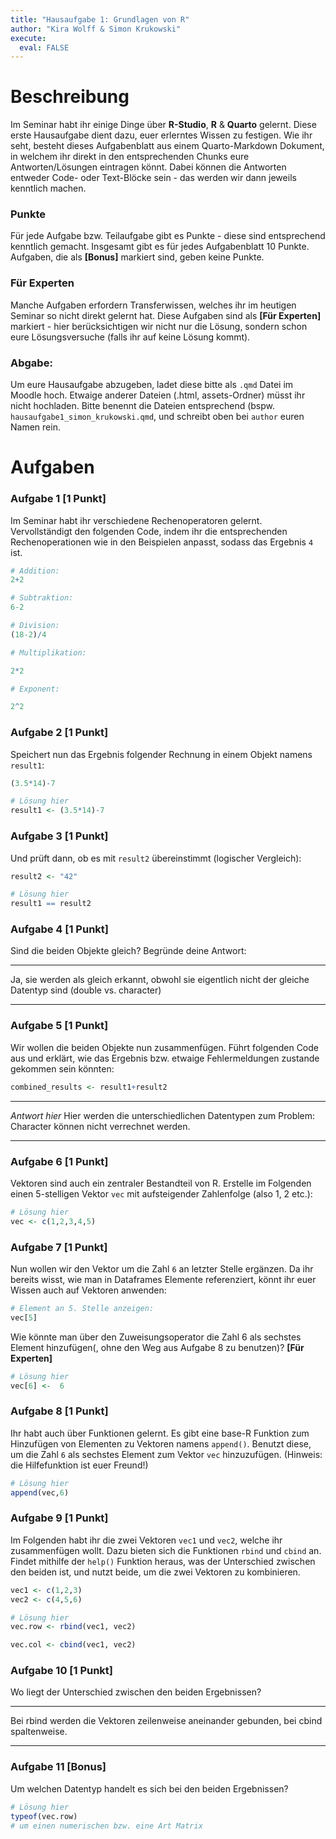 ```yaml
---
title: "Hausaufgabe 1: Grundlagen von R"
author: "Kira Wolff & Simon Krukowski"
execute: 
  eval: FALSE
---
```


# Beschreibung

Im Seminar habt ihr einige Dinge über **R-Studio**, **R** & **Quarto** gelernt. Diese erste Hausaufgabe dient dazu, euer erlerntes Wissen zu festigen. Wie ihr seht, besteht dieses Aufgabenblatt aus einem Quarto-Markdown Dokument, in welchem ihr direkt in den entsprechenden Chunks eure Antworten/Lösungen eintragen könnt. Dabei können die Antworten entweder Code- oder Text-Blöcke sein - das werden wir dann jeweils kenntlich machen.

### Punkte

Für jede Aufgabe bzw. Teilaufgabe gibt es Punkte - diese sind entsprechend kenntlich gemacht. Insgesamt gibt es für jedes Aufgabenblatt 10 Punkte. Aufgaben, die als **\[Bonus\]** markiert sind, geben keine Punkte.

### Für Experten

Manche Aufgaben erfordern Transferwissen, welches ihr im heutigen Seminar so nicht direkt gelernt hat. Diese Aufgaben sind als **\[Für Experten\]** markiert - hier berücksichtigen wir nicht nur die Lösung, sondern schon eure Lösungsversuche (falls ihr auf keine Lösung kommt).

### Abgabe:

Um eure Hausaufgabe abzugeben, ladet diese bitte als `.qmd` Datei im Moodle hoch. Etwaige anderer Dateien (.html, assets-Ordner) müsst ihr nicht hochladen. Bitte benennt die Dateien entsprechend (bspw. `hausaufgabe1_simon_krukowski.qmd`, und schreibt oben bei `author` euren Namen rein.

# Aufgaben

### Aufgabe 1 \[1 Punkt\]

Im Seminar habt ihr verschiedene Rechenoperatoren gelernt. Vervollständigt den folgenden Code, indem ihr die entsprechenden Rechenoperationen wie in den Beispielen anpasst, sodass das Ergebnis `4` ist.

```r
# Addition:
2+2

# Subtraktion:
6-2

# Division:
(18-2)/4

# Multiplikation:

2*2

# Exponent:

2^2
```

### Aufgabe 2 \[1 Punkt\]

Speichert nun das Ergebnis folgender Rechnung in einem Objekt namens `result1`:

```r
(3.5*14)-7

# Lösung hier
result1 <- (3.5*14)-7
```

### Aufgabe 3 \[1 Punkt\]

Und prüft dann, ob es mit `result2` übereinstimmt (logischer Vergleich):

```r
result2 <- "42"

# Lösung hier
result1 == result2
```

### Aufgabe 4 \[1 Punkt\]

Sind die beiden Objekte gleich? Begründe deine Antwort:

------------------------------------------------------------------------

Ja, sie werden als gleich erkannt, obwohl sie eigentlich nicht der gleiche Datentyp sind (double vs. character)

------------------------------------------------------------------------

### Aufgabe 5 \[1 Punkt\]

Wir wollen die beiden Objekte nun zusammenfügen. Führt folgenden Code aus und erklärt, wie das Ergebnis bzw. etwaige Fehlermeldungen zustande gekommen sein könnten:

```r
combined_results <- result1+result2
```

------------------------------------------------------------------------

*Antwort hier*
Hier werden die unterschiedlichen Datentypen zum Problem: Character können nicht verrechnet werden.

------------------------------------------------------------------------

### Aufgabe 6 \[1 Punkt\]

Vektoren sind auch ein zentraler Bestandteil von R. Erstelle im Folgenden einen 5-stelligen Vektor `vec` mit aufsteigender Zahlenfolge (also 1, 2 etc.):

```r
# Lösung hier
vec <- c(1,2,3,4,5)
```

### Aufgabe 7 \[1 Punkt\]

Nun wollen wir den Vektor um die Zahl `6` an letzter Stelle ergänzen. Da ihr bereits wisst, wie man in Dataframes Elemente referenziert, könnt ihr euer Wissen auch auf Vektoren anwenden:

```r
# Element an 5. Stelle anzeigen:
vec[5]
```

Wie könnte man über den Zuweisungsoperator die Zahl 6 als sechstes Element hinzufügen(, ohne den Weg aus Aufgabe 8 zu benutzen)? **\[Für Experten\]**

```r
# Lösung hier
vec[6] <-  6
```

### Aufgabe 8 \[1 Punkt\]

Ihr habt auch über Funktionen gelernt. Es gibt eine base-R Funktion zum Hinzufügen von Elementen zu Vektoren namens `append()`. Benutzt diese, um die Zahl `6` als sechstes Element zum Vektor `vec` hinzuzufügen. (Hinweis: die Hilfefunktion ist euer Freund!)

```r
# Lösung hier
append(vec,6)
```

### Aufgabe 9 \[1 Punkt\]

Im Folgenden habt ihr die zwei Vektoren `vec1` und `vec2`, welche ihr zusammenfügen wollt. Dazu bieten sich die Funktionen `rbind` und `cbind` an. Findet mithilfe der `help()` Funktion heraus, was der Unterschied zwischen den beiden ist, und nutzt beide, um die zwei Vektoren zu kombinieren.

```r
vec1 <- c(1,2,3)
vec2 <- c(4,5,6)

# Lösung hier
vec.row <- rbind(vec1, vec2)

vec.col <- cbind(vec1, vec2)

```

### Aufgabe 10 \[1 Punkt\]

Wo liegt der Unterschied zwischen den beiden Ergebnissen?

------------------------------------------------------------------------

Bei rbind werden die Vektoren zeilenweise aneinander gebunden, bei cbind spaltenweise.

------------------------------------------------------------------------

### Aufgabe 11 \[Bonus\]

Um welchen Datentyp handelt es sich bei den beiden Ergebnissen?

```r
# Lösung hier
typeof(vec.row)
# um einen numerischen bzw. eine Art Matrix
```
